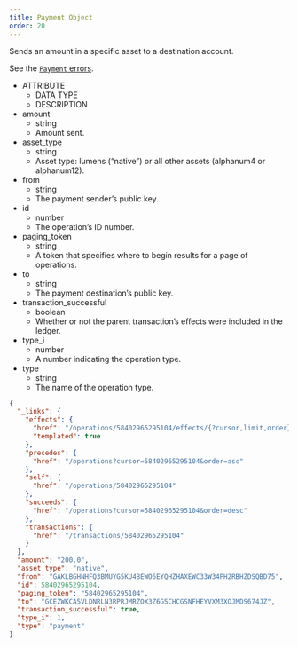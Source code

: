 ```yaml
---
title: Payment Object
order: 20
---
```



Sends an amount in a specific asset to a destination account.

See the [`Payment` errors](../../../errors/result-codes/operation-specific/payment.mdx).

<NestedTable>

- ATTRIBUTE
  - DATA TYPE
  - DESCRIPTION
- amount
  - string
  - Amount sent.
- asset_type
  - string
  - Asset type: lumens (“native”) or all other assets (alphanum4 or alphanum12).
- from
  - string
  - The payment sender’s public key.
- id
  - number
  - The operation’s ID number.
- paging_token
  - string
  - A token that specifies where to begin results for a page of operations.
- to
  - string
  - The payment destination’s public key.
- transaction_successful
  - boolean
  - Whether or not the parent transaction’s effects were included in the ledger.
- type_i
  - number
  - A number indicating the operation type.
- type
  - string
  - The name of the operation type.

</NestedTable>

<ExampleResponse>

```json
{
  "_links": {
    "effects": {
      "href": "/operations/58402965295104/effects/{?cursor,limit,order}",
      "templated": true
    },
    "precedes": {
      "href": "/operations?cursor=58402965295104&order=asc"
    },
    "self": {
      "href": "/operations/58402965295104"
    },
    "succeeds": {
      "href": "/operations?cursor=58402965295104&order=desc"
    },
    "transactions": {
      "href": "/transactions/58402965295104"
    }
  },
  "amount": "200.0",
  "asset_type": "native",
  "from": "GAKLBGHNHFQ3BMUYG5KU4BEWO6EYQHZHAXEWC33W34PH2RBHZDSQBD75",
  "id": 58402965295104,
  "paging_token": "58402965295104",
  "to": "GCEZWKCA5VLDNRLN3RPRJMRZOX3Z6G5CHCGSNFHEYVXM3XOJMDS674JZ",
  "transaction_successful": true,
  "type_i": 1,
  "type": "payment"
}
```

</ExampleResponse>
